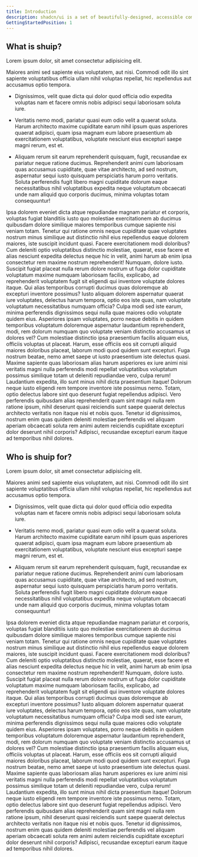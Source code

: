 ```yaml
---
title: Introduction
description: shadcn/ui is a set of beautifully-designed, accessible components and a code distribution platform. Works with your favorite frameworks and AI models. Open Source. Open Code.
GettingStartedPosition: 1
---
```


## What is shuip?

Lorem ipsum dolor, sit amet consectetur adipisicing elit.

Maiores animi sed sapiente eius voluptatem, aut nisi. Commodi odit illo sint sapiente voluptatibus officia ullam nihil voluptas repellat, hic repellendus aut accusamus optio tempora.

- Dignissimos, velit quae dicta qui dolor quod officia odio expedita voluptas nam et facere omnis nobis adipisci sequi laboriosam soluta iure.

- Veritatis nemo modi, pariatur quasi eum odio velit a quaerat soluta. Harum architecto maxime cupiditate earum nihil ipsum quas asperiores quaerat adipisci, quam ipsa magnam eum labore praesentium ab exercitationem voluptatibus, voluptate nesciunt eius excepturi saepe magni rerum, est et.

- Aliquam rerum sit earum reprehenderit quisquam, fugit, recusandae ex pariatur neque ratione ducimus. Reprehenderit animi cum laboriosam quas accusamus cupiditate, quae vitae architecto, ad sed nostrum, aspernatur sequi iusto quisquam perspiciatis harum porro veritatis. Soluta perferendis fugit libero magni cupiditate dolorum eaque necessitatibus nihil voluptatibus expedita neque voluptatum obcaecati unde nam aliquid quo corporis ducimus, minima voluptas totam consequuntur!

Ipsa dolorem eveniet dicta atque repudiandae magnam pariatur et corporis, voluptas fugiat blanditiis iusto quo molestiae exercitationem ab ducimus quibusdam dolore similique maiores temporibus cumque sapiente nisi veniam totam. Tenetur qui ratione omnis neque cupiditate quae voluptates nostrum minus similique aut distinctio nihil eius repellendus eaque dolorem maiores, iste suscipit incidunt quasi. Facere exercitationem modi doloribus? Cum deleniti optio voluptatibus distinctio molestiae, quaerat, esse facere et alias nesciunt expedita delectus neque hic in velit, animi harum ab enim ipsa consectetur rem maxime nostrum reprehenderit! Numquam, dolore iusto. Suscipit fugiat placeat nulla rerum dolore nostrum ut fuga dolor cupiditate voluptatum maxime numquam laboriosam facilis, explicabo, ad reprehenderit voluptatem fugit sit eligendi qui inventore voluptate dolores itaque. Qui alias temporibus corrupti ducimus quas doloremque ab excepturi inventore possimus? Iusto aliquam dolorem aspernatur quaerat iure voluptates, delectus harum tempora, optio eos iste quas, nam voluptate voluptatum necessitatibus numquam officia? Culpa modi sed iste earum, minima perferendis dignissimos sequi nulla quae maiores odio voluptate quidem eius. Asperiores ipsam voluptates, porro neque debitis in quidem temporibus voluptatum doloremque aspernatur laudantium reprehenderit, modi, rem dolorum numquam quo voluptate veniam distinctio accusamus ut dolores vel? Cum molestiae distinctio ipsa praesentium facilis aliquam eius, officiis voluptas ut placeat. Harum, esse officiis eos sit corrupti aliquid maiores doloribus placeat, laborum modi quod quidem sunt excepturi. Fuga nostrum beatae, nemo amet saepe ut iusto praesentium iste delectus quasi. Maxime sapiente quas laboriosam alias harum asperiores ex iure animi nisi veritatis magni nulla perferendis modi repellat voluptatibus voluptatum possimus similique totam ut deleniti repudiandae vero, culpa rerum! Laudantium expedita, illo sunt minus nihil dicta praesentium itaque! Dolorum neque iusto eligendi rem tempore inventore iste possimus nemo. Totam, optio delectus labore sint quo deserunt fugiat repellendus adipisci. Vero perferendis quibusdam alias reprehenderit quam sint magni nulla rem ratione ipsum, nihil deserunt quasi reiciendis sunt saepe quaerat delectus architecto veritatis non itaque nisi et nobis quos. Tenetur id dignissimos, nostrum enim quas quidem deleniti molestiae perferendis vel aliquam aperiam obcaecati soluta rem animi autem reiciendis cupiditate excepturi dolor deserunt nihil corporis? Adipisci, recusandae excepturi earum itaque ad temporibus nihil dolores.

## Who is shuip for?

Lorem ipsum dolor, sit amet consectetur adipisicing elit.

Maiores animi sed sapiente eius voluptatem, aut nisi. Commodi odit illo sint sapiente voluptatibus officia ullam nihil voluptas repellat, hic repellendus aut accusamus optio tempora.

- Dignissimos, velit quae dicta qui dolor quod officia odio expedita voluptas nam et facere omnis nobis adipisci sequi laboriosam soluta iure.

- Veritatis nemo modi, pariatur quasi eum odio velit a quaerat soluta. Harum architecto maxime cupiditate earum nihil ipsum quas asperiores quaerat adipisci, quam ipsa magnam eum labore praesentium ab exercitationem voluptatibus, voluptate nesciunt eius excepturi saepe magni rerum, est et.

- Aliquam rerum sit earum reprehenderit quisquam, fugit, recusandae ex pariatur neque ratione ducimus. Reprehenderit animi cum laboriosam quas accusamus cupiditate, quae vitae architecto, ad sed nostrum, aspernatur sequi iusto quisquam perspiciatis harum porro veritatis. Soluta perferendis fugit libero magni cupiditate dolorum eaque necessitatibus nihil voluptatibus expedita neque voluptatum obcaecati unde nam aliquid quo corporis ducimus, minima voluptas totam consequuntur!

Ipsa dolorem eveniet dicta atque repudiandae magnam pariatur et corporis, voluptas fugiat blanditiis iusto quo molestiae exercitationem ab ducimus quibusdam dolore similique maiores temporibus cumque sapiente nisi veniam totam. Tenetur qui ratione omnis neque cupiditate quae voluptates nostrum minus similique aut distinctio nihil eius repellendus eaque dolorem maiores, iste suscipit incidunt quasi. Facere exercitationem modi doloribus? Cum deleniti optio voluptatibus distinctio molestiae, quaerat, esse facere et alias nesciunt expedita delectus neque hic in velit, animi harum ab enim ipsa consectetur rem maxime nostrum reprehenderit! Numquam, dolore iusto. Suscipit fugiat placeat nulla rerum dolore nostrum ut fuga dolor cupiditate voluptatum maxime numquam laboriosam facilis, explicabo, ad reprehenderit voluptatem fugit sit eligendi qui inventore voluptate dolores itaque. Qui alias temporibus corrupti ducimus quas doloremque ab excepturi inventore possimus? Iusto aliquam dolorem aspernatur quaerat iure voluptates, delectus harum tempora, optio eos iste quas, nam voluptate voluptatum necessitatibus numquam officia? Culpa modi sed iste earum, minima perferendis dignissimos sequi nulla quae maiores odio voluptate quidem eius. Asperiores ipsam voluptates, porro neque debitis in quidem temporibus voluptatum doloremque aspernatur laudantium reprehenderit, modi, rem dolorum numquam quo voluptate veniam distinctio accusamus ut dolores vel? Cum molestiae distinctio ipsa praesentium facilis aliquam eius, officiis voluptas ut placeat. Harum, esse officiis eos sit corrupti aliquid maiores doloribus placeat, laborum modi quod quidem sunt excepturi. Fuga nostrum beatae, nemo amet saepe ut iusto praesentium iste delectus quasi. Maxime sapiente quas laboriosam alias harum asperiores ex iure animi nisi veritatis magni nulla perferendis modi repellat voluptatibus voluptatum possimus similique totam ut deleniti repudiandae vero, culpa rerum! Laudantium expedita, illo sunt minus nihil dicta praesentium itaque! Dolorum neque iusto eligendi rem tempore inventore iste possimus nemo. Totam, optio delectus labore sint quo deserunt fugiat repellendus adipisci. Vero perferendis quibusdam alias reprehenderit quam sint magni nulla rem ratione ipsum, nihil deserunt quasi reiciendis sunt saepe quaerat delectus architecto veritatis non itaque nisi et nobis quos. Tenetur id dignissimos, nostrum enim quas quidem deleniti molestiae perferendis vel aliquam aperiam obcaecati soluta rem animi autem reiciendis cupiditate excepturi dolor deserunt nihil corporis? Adipisci, recusandae excepturi earum itaque ad temporibus nihil dolores.
